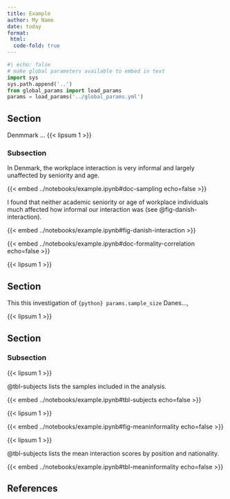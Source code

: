 ```yaml
---
title: Example
author: My Name
date: today
format:
 html:
  code-fold: true
---
```


```python
#| echo: false
# make global parameters available to embed in text
import sys
sys.path.append('..')
from global_params import load_params
params = load_params('../global_params.yml')
```


## Section

<!-- Dummy text -->
Denmmark ... {{< lipsum 1 >}} 


### Subsection

In Denmark, the workplace interaction is very informal and largely unaffected by seniority and age. 

{{< embed ../notebooks/example.ipynb#doc-sampling echo=false >}}

I found that neither academic seniority or age of workplace individuals much affected how informal our interaction was (see @fig-danish-interaction). 

{{< embed ../notebooks/example.ipynb#fig-danish-interaction >}}

<!-- Dummy text -->

{{< embed ../notebooks/example.ipynb#doc-formality-correlation echo=false >}}

<!-- Dummy text -->
{{< lipsum 1 >}} 

## Section

This this investigation of `{python} params.sample_size` Danes..., 

<!-- Dummy text -->
{{< lipsum 1 >}} 

## Section

### Subsection

<!-- Dummy text -->
{{< lipsum 1 >}} 

@tbl-subjects lists the samples included in the analysis.

{{< embed ../notebooks/example.ipynb#tbl-subjects echo=false >}}

{{< lipsum 1 >}} 

{{< embed ../notebooks/example.ipynb#fig-meaninformality echo=false >}}

{{< lipsum 1 >}} 

@tbl-subjects lists the mean interaction scores by position and nationality.

{{< embed ../notebooks/example.ipynb#tbl-meaninformality echo=false >}}

## References


